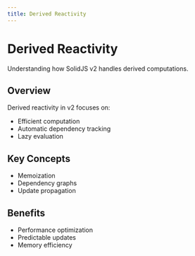 ```yaml
---
title: Derived Reactivity
---
```


# Derived Reactivity

Understanding how SolidJS v2 handles derived computations.

## Overview

Derived reactivity in v2 focuses on:
- Efficient computation
- Automatic dependency tracking
- Lazy evaluation

## Key Concepts

- Memoization
- Dependency graphs
- Update propagation

## Benefits

- Performance optimization
- Predictable updates
- Memory efficiency 